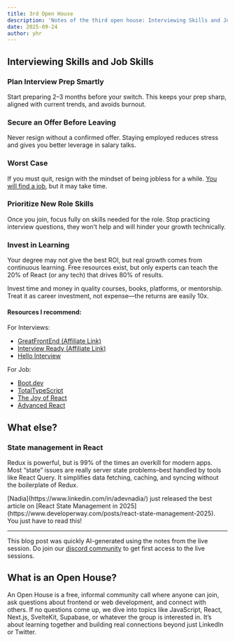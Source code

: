 ```yaml
---
title: 3rd Open House
description: 'Notes of the third open house: Interviewing Skills and Job Skills?'
date: 2025-09-24
author: yhr
---
```


## Interviewing Skills and Job Skills

### Plan Interview Prep Smartly

Start preparing 2–3 months before your switch. This keeps your prep sharp, aligned with current trends, and avoids burnout.

### Secure an Offer Before Leaving

Never resign without a confirmed offer. Staying employed reduces stress and gives you better leverage in salary talks.

### Worst Case

If you must quit, resign with the mindset of being jobless for a while. [You will find a job](https://www.iamyhr.com/blog/you-will-find-a-job/), but it may take time.

### Prioritize New Role Skills

Once you join, focus fully on skills needed for the role. Stop practicing interview questions, they won’t help and will hinder your growth technically.

### Invest in Learning

Your degree may not give the best ROI, but real growth comes from continuous learning. Free resources exist, but only experts can teach the 20% of React (or any tech) that drives 80% of results.

Invest time and money in quality courses, books, platforms, or mentorship. Treat it as career investment, not expense—the returns are easily 10x.

#### Resources I recommend:

For Interviews:

- [GreatFrontEnd (Affiliate Link)](https://www.greatfrontend.com/prepare/coding?fpr=hruthik-reddy22)
- [Interview Ready (Affiliate Link)](https://interviewready.io/checkout/?_aff=kkhqugif87496)
- [Hello Interview](https://www.hellointerview.com/)

For Job:

- [Boot.dev](https://www.boot.dev/)
- [TotalTypeScript](https://www.totaltypescript.com/)
- [The Joy of React](https://www.joyofreact.com/)
- [Advanced React](https://advanced-react.com/)

## What else?

### State management in React

Redux is powerful, but is 99% of the times an overkill for modern apps. Most “state” issues are really server state problems–best handled by tools like React Query. It simplifies data fetching, caching, and syncing without the boilerplate of Redux.

<Callout title="UPDATE: The best article to read on this">
  [Nadia](https://www.linkedin.com/in/adevnadia/) just released the best article
  on [React State Management in
  2025](https://www.developerway.com/posts/react-state-management-2025). You
  just have to read this!
</Callout>

---

This blog post was quickly AI-generated using the notes from the live session. Do join our [discord community](https://discord.gg/DWAVqksVtx) to get first access to the live sessions.

## What is an Open House?

An Open House is a free, informal community call where anyone can join, ask questions about frontend or web development, and connect with others. If no questions come up, we dive into topics like JavaScript, React, Next.js, SvelteKit, Supabase, or whatever the group is interested in. It’s about learning together and building real connections beyond just LinkedIn or Twitter.

